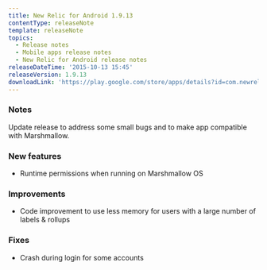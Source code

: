 ```yaml
---
title: New Relic for Android 1.9.13
contentType: releaseNote
template: releaseNote
topics:
  - Release notes
  - Mobile apps release notes
  - New Relic for Android release notes
releaseDateTime: '2015-10-13 15:45'
releaseVersion: 1.9.13
downloadLink: 'https://play.google.com/store/apps/details?id=com.newrelic.rpm&hl=en'
---
```


### Notes

Update release to address some small bugs and to make app compatible with Marshmallow.

### New features

* Runtime permissions when running on Marshmallow OS

### Improvements

* Code improvement to use less memory for users with a large number of labels & rollups

### Fixes

* Crash during login for some accounts
